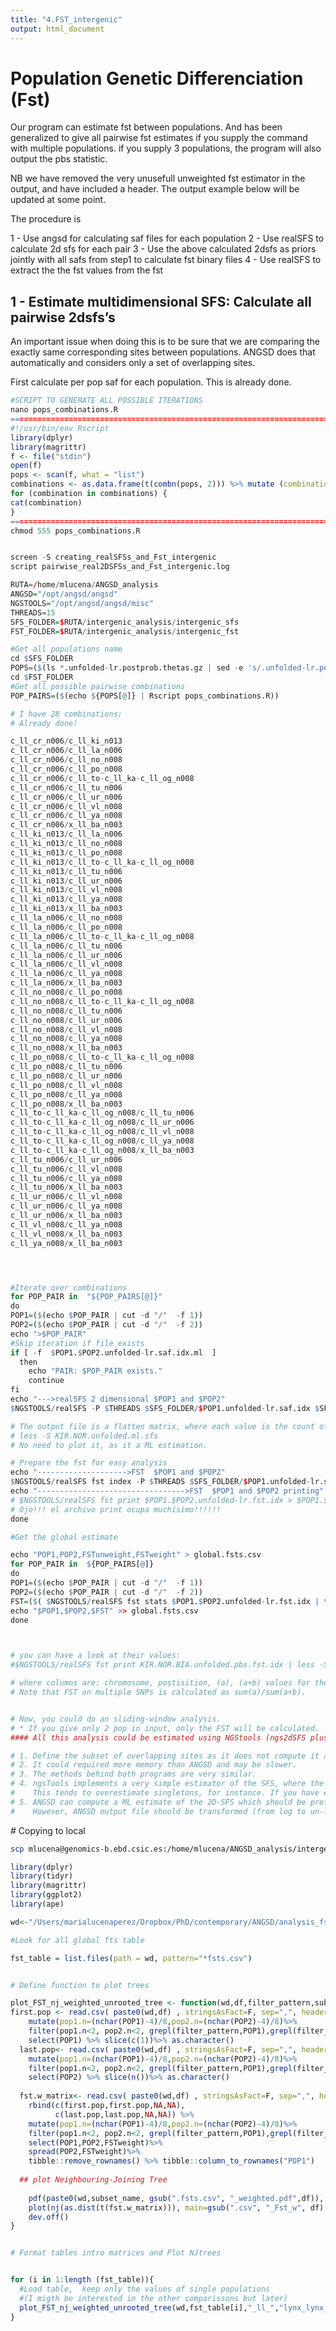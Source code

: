 ```yaml
---
title: "4.FST_intergenic"
output: html_document
---
```



# Population Genetic Differenciation (Fst)

Our program can estimate fst between populations. 
And has been generalized to give all pairwise fst estimates if you supply the command with multiple populations.
if you supply 3 populations, the program will also output the pbs statistic.

NB we have removed the very unusefull unweighted fst estimator in the output, and have included a header. The output example below will be updated at some point.

The procedure is

1 - Use angsd for calculating saf files for each population
2 - Use realSFS to calculate 2d sfs for each pair
3 - Use the above calculated 2dsfs as priors jointly with all safs from step1 to calculate fst binary files
4 - Use realSFS to extract the the fst values from the fst


## 1 - Estimate multidimensional SFS: Calculate all pairwise 2dsfs's

An important issue when doing this is to be sure that we are comparing the exactly same corresponding sites between populations. 
ANGSD does that automatically and considers only a set of overlapping sites. 

First calculate per pop saf for each population. This is already done.


```r

#SCRIPT TO GENERATE ALL POSSIBLE ITERATIONS
nano pops_combinations.R
========================================================================================================================
#!/usr/bin/env Rscript
library(dplyr)
library(magrittr)
f <- file("stdin")
open(f)
pops <- scan(f, what = "list")
combinations <- as.data.frame(t(combn(pops, 2))) %>% mutate (combination=paste(V1,V2,sep="/")) %>% select(combination)
for (combination in combinations) {
cat(combination)
}
========================================================================================================================
chmod 555 pops_combinations.R


screen -S creating_realSFSs_and_Fst_intergenic
script pairwise_real2DSFSs_and_Fst_intergenic.log

RUTA=/home/mlucena/ANGSD_analysis 
ANGSD="/opt/angsd/angsd"
NGSTOOLS="/opt/angsd/angsd/misc"
THREADS=15
SFS_FOLDER=$RUTA/intergenic_analysis/intergenic_sfs
FST_FOLDER=$RUTA/intergenic_analysis/intergenic_fst

#Get all populations name
cd $SFS_FOLDER
POPS=($(ls *.unfolded-lr.postprob.thetas.gz | sed -e 's/.unfolded-lr.postprob.thetas.gz//g'  | sort | uniq))
cd $FST_FOLDER
#Get all possible pairwise combinations
POP_PAIRS=($(echo ${POPS[@]} | Rscript pops_combinations.R))

# I have 28 combinations:
# Already done!

c_ll_cr_n006/c_ll_ki_n013
c_ll_cr_n006/c_ll_la_n006
c_ll_cr_n006/c_ll_no_n008
c_ll_cr_n006/c_ll_po_n008
c_ll_cr_n006/c_ll_to-c_ll_ka-c_ll_og_n008
c_ll_cr_n006/c_ll_tu_n006
c_ll_cr_n006/c_ll_ur_n006
c_ll_cr_n006/c_ll_vl_n008
c_ll_cr_n006/c_ll_ya_n008
c_ll_cr_n006/x_ll_ba_n003
c_ll_ki_n013/c_ll_la_n006
c_ll_ki_n013/c_ll_no_n008
c_ll_ki_n013/c_ll_po_n008
c_ll_ki_n013/c_ll_to-c_ll_ka-c_ll_og_n008
c_ll_ki_n013/c_ll_tu_n006
c_ll_ki_n013/c_ll_ur_n006
c_ll_ki_n013/c_ll_vl_n008
c_ll_ki_n013/c_ll_ya_n008
c_ll_ki_n013/x_ll_ba_n003
c_ll_la_n006/c_ll_no_n008
c_ll_la_n006/c_ll_po_n008
c_ll_la_n006/c_ll_to-c_ll_ka-c_ll_og_n008
c_ll_la_n006/c_ll_tu_n006
c_ll_la_n006/c_ll_ur_n006
c_ll_la_n006/c_ll_vl_n008
c_ll_la_n006/c_ll_ya_n008
c_ll_la_n006/x_ll_ba_n003
c_ll_no_n008/c_ll_po_n008
c_ll_no_n008/c_ll_to-c_ll_ka-c_ll_og_n008
c_ll_no_n008/c_ll_tu_n006
c_ll_no_n008/c_ll_ur_n006
c_ll_no_n008/c_ll_vl_n008
c_ll_no_n008/c_ll_ya_n008
c_ll_no_n008/x_ll_ba_n003
c_ll_po_n008/c_ll_to-c_ll_ka-c_ll_og_n008
c_ll_po_n008/c_ll_tu_n006
c_ll_po_n008/c_ll_ur_n006
c_ll_po_n008/c_ll_vl_n008
c_ll_po_n008/c_ll_ya_n008
c_ll_po_n008/x_ll_ba_n003
c_ll_to-c_ll_ka-c_ll_og_n008/c_ll_tu_n006
c_ll_to-c_ll_ka-c_ll_og_n008/c_ll_ur_n006
c_ll_to-c_ll_ka-c_ll_og_n008/c_ll_vl_n008
c_ll_to-c_ll_ka-c_ll_og_n008/c_ll_ya_n008
c_ll_to-c_ll_ka-c_ll_og_n008/x_ll_ba_n003
c_ll_tu_n006/c_ll_ur_n006
c_ll_tu_n006/c_ll_vl_n008
c_ll_tu_n006/c_ll_ya_n008
c_ll_tu_n006/x_ll_ba_n003
c_ll_ur_n006/c_ll_vl_n008
c_ll_ur_n006/c_ll_ya_n008
c_ll_ur_n006/x_ll_ba_n003
c_ll_vl_n008/c_ll_ya_n008
c_ll_vl_n008/x_ll_ba_n003
c_ll_ya_n008/x_ll_ba_n003




#Iterate over combinations
for POP_PAIR in  "${POP_PAIRS[@]}"
do
POP1=($(echo $POP_PAIR | cut -d "/"  -f 1))
POP2=($(echo $POP_PAIR | cut -d "/"  -f 2)) 
echo ">$POP_PAIR"
#Skip iteration if file exists
if [ -f  $POP1.$POP2.unfolded-lr.saf.idx.ml  ]
  then
    echo "PAIR: $POP_PAIR exists."
    continue
fi
echo "--->realSFS 2 dimensional $POP1 and $POP2"
$NGSTOOLS/realSFS -P $THREADS $SFS_FOLDER/$POP1.unfolded-lr.saf.idx $SFS_FOLDER/$POP2.unfolded-lr.saf.idx  > $POP1.$POP2.unfolded-lr.saf.idx.ml

# The output file is a flatten matrix, where each value is the count of sites with the corresponding joint frequency ordered as [0,0] [0,1] and so on.
# less -S KIR.NOR.unfolded.ml.sfs
# No need to plot it, as it a ML estimation. 

# Prepare the fst for easy analysis
echo "-------------------->FST  $POP1 and $POP2"
$NGSTOOLS/realSFS fst index -P $THREADS $SFS_FOLDER/$POP1.unfolded-lr.saf.idx $SFS_FOLDER/$POP2.unfolded-lr.saf.idx  -sfs $POP1.$POP2.unfolded-lr.saf.idx.ml -fstout $POP1.$POP2.unfolded-lr
echo "--------------------------------->FST  $POP1 and $POP2 printing"
# $NGSTOOLS/realSFS fst print $POP1.$POP2.unfolded-lr.fst.idx > $POP1.$POP2.unfolded-lr.fst.print
# Ojo!!! el archivo print ocupa muchísimo!!!!!!
done

```



```r
#Get the global estimate

echo "POP1,POP2,FSTunweight,FSTweight" > global.fsts.csv
for POP_PAIR in  ${POP_PAIRS[@]}
do
POP1=($(echo $POP_PAIR | cut -d "/"  -f 1))
POP2=($(echo $POP_PAIR | cut -d "/"  -f 2)) 
FST=($( $NGSTOOLS/realSFS fst stats $POP1.$POP2.unfolded-lr.fst.idx | tr ' ' ',' ))
echo "$POP1,$POP2,$FST" >> global.fsts.csv
done



# you can have a look at their values:
#$NGSTOOLS/realSFS fst print KIR.NOR.BIA.unfolded.pbs.fst.idx | less -S

# where columns are: chromosome, postisition, (a), (a+b) values for the three FST comparisons, where FST is defined as a/(a+b).
# Note that FST on multiple SNPs is calculated as sum(a)/sum(a+b).


# Now, you could do an sliding-window analysis.
# * If you give only 2 pop in input, only the FST will be calculated. 
#### All this analysis could be estimated using NGStools (ngs2dSFS plus ngsFST) but it would need to:

# 1. Define the subset of overlapping sites as it does not compute it automatically as it does ANGSD.
# 2. It could required more memory than ANGSD and may be slower. 
# 3. The methods behind both programs are very similar. 
# 4. ngsTools implements a very simple estimator of the SFS, where the most likely joint allele frequency is recorded at each site. 
# 	 This tends to overestimate singletons, for instance. If you have enough sites, then it is recommended to use the 2DSFS estimated in ANGSD instead. 
# 5. ANGSD can compute a ML estimate of the 2D-SFS which should be preferred when many sites are available. 
# 	 However, ANGSD output file should be transformed (from log to un-log and from space-separated to tab-separated) before being used in ngsFST.


```

 # Copying to local
```bash
scp mlucena@genomics-b.ebd.csic.es:/home/mlucena/ANGSD_analysis/intergenic_analysis/intergenic_fst/*.fsts.csv /Users/marialucenaperez/Dropbox/PhD/contemporary/ANGSD/analysis_fst/
```




```r
library(dplyr)
library(tidyr)
library(magrittr)
library(ggplot2)
library(ape)

wd<-"/Users/marialucenaperez/Dropbox/PhD/contemporary/ANGSD/analysis_fst/"

#Look for all global fts table 

fst_table = list.files(path = wd, pattern="*fsts.csv")    


# Define function to plot trees

plot_FST_nj_weighted_unrooted_tree <- function(wd,df,filter_pattern,subset_name ){
first.pop <- read.csv( paste0(wd,df) , stringsAsFact=F, sep=",", header = TRUE) %>%
    mutate(pop1.n=(nchar(POP1)-4)/8,pop2.n=(nchar(POP2)-4)/8)%>%
    filter(pop1.n<2, pop2.n<2, grepl(filter_pattern,POP1),grepl(filter_pattern,POP2)) %>% 
    select(POP1) %>% slice(c(1))%>% as.character()
  last.pop<- read.csv( paste0(wd,df) , stringsAsFact=F, sep=",", header = TRUE) %>%
    mutate(pop1.n=(nchar(POP1)-4)/8,pop2.n=(nchar(POP2)-4)/8)%>%
    filter(pop1.n<2, pop2.n<2, grepl(filter_pattern,POP1),grepl(filter_pattern,POP2)) %>% 
    select(POP2) %>% slice(n())%>% as.character()
 
  fst.w_matrix<- read.csv( paste0(wd,df) , stringsAsFact=F, sep=",", header = TRUE) %>%
    rbind(c(first.pop,first.pop,NA,NA),
          c(last.pop,last.pop,NA,NA)) %>%
    mutate(pop1.n=(nchar(POP1)-4)/8,pop2.n=(nchar(POP2)-4)/8)%>%
    filter(pop1.n<2, pop2.n<2, grepl(filter_pattern,POP1),grepl(filter_pattern,POP2)) %>% 
    select(POP1,POP2,FSTweight)%>% 
    spread(POP2,FSTweight)%>%
    tibble::remove_rownames() %>% tibble::column_to_rownames("POP1")
  
  ## plot Neighbouring-Joining Tree
 
    pdf(paste0(wd,subset_name, gsub(".fsts.csv", "_weighted.pdf",df)), paper =  "a4" )
    plot(nj(as.dist(t(fst.w_matrix))), main=gsub(".csv", "_Fst_w", df),sub="neighbor joining",type="unrooted")
    dev.off()
}


# Format tables intro matrices and Plot NJtrees


for (i in 1:length (fst_table)){
  #Load table,  keep only the values of single populations 
  #(I migth be interested in the other comparissons but later)
  plot_FST_nj_weighted_unrooted_tree(wd,fst_table[i],"_ll_","lynx_lynx_fst_test") 
}


```

